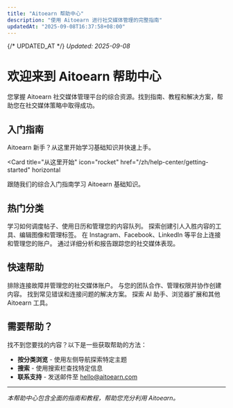 ```yaml
---
title: "Aitoearn 帮助中心"
description: "使用 Aitoearn 进行社交媒体管理的完整指南"
updatedAt: "2025-09-08T16:37:58+08:00"
---
```

{/* UPDATED_AT */}
_Updated: 2025-09-08_

# 欢迎来到 Aitoearn 帮助中心

您掌握 Aitoearn 社交媒体管理平台的综合资源。找到指南、教程和解决方案，帮助您在社交媒体策略中取得成功。

## 入门指南

Aitoearn 新手？从这里开始学习基础知识并快速上手。

<Card
title="从这里开始"
  icon="rocket"
  href="/zh/help-center/getting-started"
  horizontal
>
跟随我们的综合入门指南学习 Aitoearn 基础知识。
</Card>

## 热门分类

<Columns cols={2}>
<Card
title="发布"
    icon="calendar"
    href="/zh/help-center/publishing"
>
学习如何调度帖子、使用日历和管理您的内容队列。
</Card>
<Card
title="内容创建"
    icon="pen-to-square"
    href="/zh/help-center/content-creation"
>
探索创建引人入胜内容的工具、编辑图像和管理标签。
</Card>
<Card
title="社交平台"
    icon="share-nodes"
    href="/zh/help-center/social-platforms"
>
在 Instagram、Facebook、LinkedIn 等平台上连接和管理您的账户。
</Card>
<Card
title="分析"
    icon="chart-line"
    href="/zh/help-center/analytics"
>
通过详细分析和报告跟踪您的社交媒体表现。
</Card>
</Columns>

## 快速帮助

<Columns cols={2}>
<Card
title="渠道管理"
    icon="link"
    href="/zh/help-center/channel-management"
>
排除连接故障并管理您的社交媒体账户。
</Card>
<Card
title="团队协作"
    icon="users"
    href="/zh/help-center/team-collaboration"
>
与您的团队合作、管理权限并协作创建内容。
</Card>
<Card
title="错误库"
    icon="exclamation-triangle"
    href="/zh/help-center/error-library"
>
找到常见错误和连接问题的解决方案。
</Card>
<Card
title="工具和集成"
    icon="puzzle-piece"
    href="/zh/help-center/tools-integrations"
>
探索 AI 助手、浏览器扩展和其他Aitoearn 工具。
</Card>
</Columns>

## 需要帮助？

找不到您要找的内容？以下是一些获取帮助的方法：

- **按分类浏览** - 使用左侧导航探索特定主题
- **搜索** - 使用搜索栏查找特定信息
- **联系支持** - 发送邮件至 [hello@aitoearn.com](mailto:hello@aitoearn.com)

---

*本帮助中心包含全面的指南和教程，帮助您充分利用 Aitoearn。*
